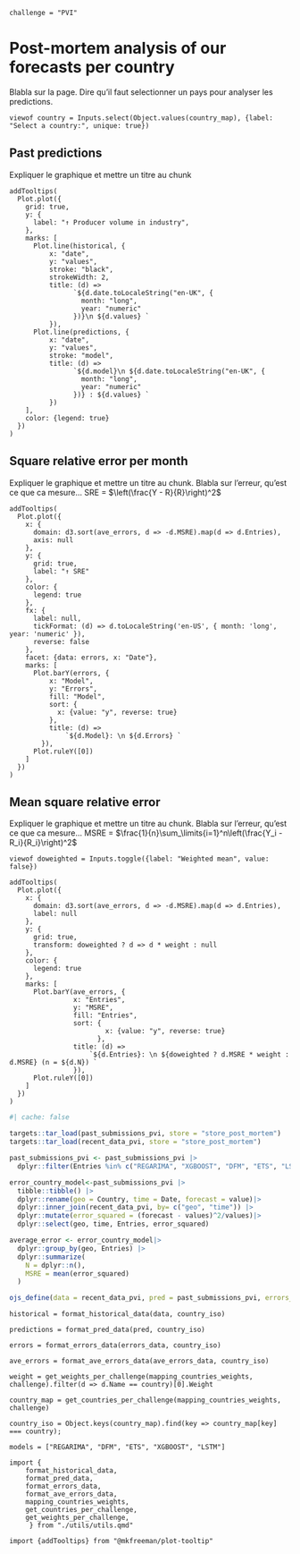 ```ojs
challenge = "PVI"
```

# Post-mortem analysis of our forecasts per country

Blabla sur la page. Dire qu'il faut selectionner un pays pour analyser les predictions.

```ojs
viewof country = Inputs.select(Object.values(country_map), {label: "Select a country:", unique: true})
```

## Past predictions 

Expliquer le graphique et mettre un titre au chunk
```ojs
addTooltips(
  Plot.plot({
    grid: true,
    y: {
      label: "↑ Producer volume in industry",
    },  
    marks: [
      Plot.line(historical, {
          x: "date", 
          y: "values", 
          stroke: "black",
          strokeWidth: 2,
          title: (d) =>
                `${d.date.toLocaleString("en-UK", {
                  month: "long",
                  year: "numeric"
                })}\n ${d.values} `
          }),
      Plot.line(predictions, {
          x: "date", 
          y: "values",
          stroke: "model",
          title: (d) =>
                `${d.model}\n ${d.date.toLocaleString("en-UK", {
                  month: "long",
                  year: "numeric"
                })} : ${d.values} `
          })
    ],
    color: {legend: true}
  })
)
```

## Square relative error per month

Expliquer le graphique et mettre un titre au chunk. Blabla sur l'erreur, qu'est ce que ca mesure...
SRE = $\left(\frac{Y - R}{R}\right)^2$

```ojs
addTooltips(
  Plot.plot({
    x: {
      domain: d3.sort(ave_errors, d => -d.MSRE).map(d => d.Entries),
      axis: null
    },
    y: {
      grid: true,
      label: "↑ SRE"
    },
    color: {
      legend: true
    },
    fx: {
      label: null,
      tickFormat: (d) => d.toLocaleString('en-US', { month: 'long', year: 'numeric' }),    
      reverse: false
    },
    facet: {data: errors, x: "Date"},
    marks: [
      Plot.barY(errors, {
          x: "Model", 
          y: "Errors", 
          fill: "Model",
          sort: {
            x: {value: "y", reverse: true}
          },
          title: (d) =>
              `${d.Model}: \n ${d.Errors} `
        }),
      Plot.ruleY([0])
    ]
  })
)
```

## Mean square relative error

Expliquer le graphique et mettre un titre au chunk. Blabla sur l'erreur, qu'est ce que ca mesure...
MSRE = $\frac{1}{n}\sum_\limits{i=1}^n\left(\frac{Y_i - R_i}{R_i}\right)^2$

```ojs
viewof doweighted = Inputs.toggle({label: "Weighted mean", value: false})
```

```ojs
addTooltips(
  Plot.plot({
    x: {
      domain: d3.sort(ave_errors, d => -d.MSRE).map(d => d.Entries),
      label: null
    },
    y: {
      grid: true,
      transform: doweighted ? d => d * weight : null
    },
    color: {
      legend: true
    },
    marks: [
      Plot.barY(ave_errors, {
                x: "Entries", 
                y: "MSRE",
                fill: "Entries",
                sort: {
                        x: {value: "y", reverse: true}
                      },
                title: (d) =>
                    `${d.Entries}: \n ${doweighted ? d.MSRE * weight : d.MSRE} (n = ${d.N}) `
                }),
      Plot.ruleY([0])
    ]
  })
)
```

<!-- DATA -->

```r
#| cache: false

targets::tar_load(past_submissions_pvi, store = "store_post_mortem")
targets::tar_load(recent_data_pvi, store = "store_post_mortem")

past_submissions_pvi <- past_submissions_pvi |>
  dplyr::filter(Entries %in% c("REGARIMA", "XGBOOST", "DFM", "ETS", "LSTM"))

error_country_model<-past_submissions_pvi |>
  tibble::tibble() |> 
  dplyr::rename(geo = Country, time = Date, forecast = value)|>
  dplyr::inner_join(recent_data_pvi, by= c("geo", "time")) |>
  dplyr::mutate(error_squared = (forecast - values)^2/values)|>
  dplyr::select(geo, time, Entries, error_squared)

average_error <- error_country_model|>
  dplyr::group_by(geo, Entries) |>
  dplyr::summarize(
    N = dplyr::n(),
    MSRE = mean(error_squared)
  )

ojs_define(data = recent_data_pvi, pred = past_submissions_pvi, errors_data = error_country_model, ave_errors_data = average_error)
```

```ojs
historical = format_historical_data(data, country_iso)
```

```ojs
predictions = format_pred_data(pred, country_iso)
```

```ojs
errors = format_errors_data(errors_data, country_iso)
```

```ojs
ave_errors = format_ave_errors_data(ave_errors_data, country_iso)
```

<!-- HELPERS -->

```ojs
weight = get_weights_per_challenge(mapping_countries_weights, challenge).filter(d => d.Name == country)[0].Weight
```

```ojs
country_map = get_countries_per_challenge(mapping_countries_weights, challenge)
```

```ojs
country_iso = Object.keys(country_map).find(key => country_map[key] === country);
```

```ojs
models = ["REGARIMA", "DFM", "ETS", "XGBOOST", "LSTM"]
```

<!-- DEPENDENCIES -->

```ojs
import { 
    format_historical_data,
    format_pred_data,
    format_errors_data,
    format_ave_errors_data,
    mapping_countries_weights,
    get_countries_per_challenge,
    get_weights_per_challenge,
     } from "./utils/utils.qmd"

```


```ojs
import {addTooltips} from "@mkfreeman/plot-tooltip"
```
